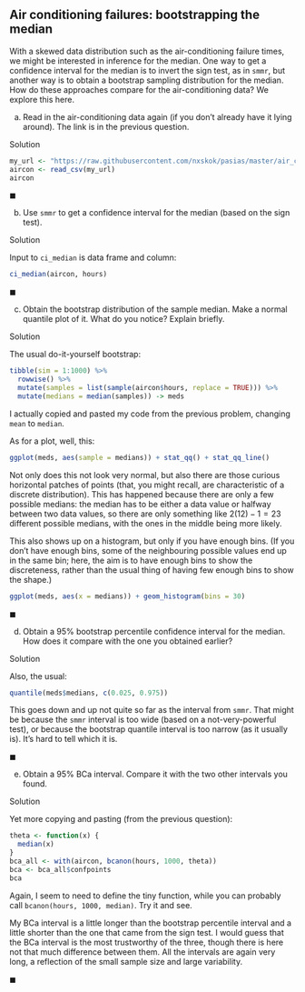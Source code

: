 ##  Air conditioning failures: bootstrapping the median


 With a skewed data distribution such as the air-conditioning
failure times, we might be interested in inference for the median. One
way to get a confidence interval for the median is to invert the sign
test, as in `smmr`, but another way is to obtain a bootstrap
sampling distribution for the median. How do these approaches compare
for the air-conditioning data? We explore this here.



(a) Read in the air-conditioning data again (if you don't already
have it lying around). The link is in the previous question.

Solution


```r
my_url <- "https://raw.githubusercontent.com/nxskok/pasias/master/air_conditioning.csv"
aircon <- read_csv(my_url)
aircon
```

     

$\blacksquare$

(b) Use `smmr` to get a confidence interval for the median (based on the sign test).

Solution


Input to `ci_median` is data frame and column:
```r
ci_median(aircon, hours)
```

     

$\blacksquare$

(c) Obtain the bootstrap distribution of the sample median. Make a normal quantile plot of it. What do you notice? Explain briefly.

Solution


The usual do-it-yourself bootstrap:

```r
tibble(sim = 1:1000) %>% 
  rowwise() %>% 
  mutate(samples = list(sample(aircon$hours, replace = TRUE))) %>% 
  mutate(medians = median(samples)) -> meds
```

 

I actually copied and pasted my code from the previous problem, changing `mean` to `median`.

As for a plot, well, this:

```r
ggplot(meds, aes(sample = medians)) + stat_qq() + stat_qq_line()
```

 

Not only does this not look very normal, but also there are those
curious horizontal patches of points (that, you might recall, are
characteristic of a discrete distribution). This has happened because
there are only a few possible medians: the median has to be either a
data value or halfway between two data values, so there are only
something like $2(12)-1=23$ different possible medians, with the ones
in the middle being more likely.

This also shows up on a histogram, but only if you have enough
bins. (If you don't have enough bins, some of the neighbouring
possible values end up in the same bin; here, the aim is to have
enough bins to show the discreteness, rather than the usual thing of
having few enough bins to show the shape.)

```r
ggplot(meds, aes(x = medians)) + geom_histogram(bins = 30)
```

 

$\blacksquare$

(d) Obtain a 95\% bootstrap percentile confidence interval for the median. How does it compare with the one you obtained earlier?

Solution


Also, the usual:

```r
quantile(meds$medians, c(0.025, 0.975))
```

 

This goes down and up not quite so far as the interval from `smmr`. That might be because the `smmr` interval is too wide (based on a not-very-powerful test), or because the bootstrap quantile interval is too narrow (as it usually is). It's hard to tell which it is.

$\blacksquare$

(e) Obtain a 95\% BCa interval. Compare it with the two other intervals you found.

Solution


Yet more copying and pasting (from the previous question):
```r
theta <- function(x) {
  median(x)
}
bca_all <- with(aircon, bcanon(hours, 1000, theta))
bca <- bca_all$confpoints
bca
```

     

Again, I seem to need to define the tiny function, while you can probably call `bcanon(hours, 1000, median)`. Try it and see.

My BCa interval is a little longer than the bootstrap percentile
interval and a little shorter than the one that came from the sign
test. I would guess that the BCa interval is the most trustworthy of
the three, though there is here not that much difference between
them. All the intervals are again very long, a reflection of the small
sample size and large variability.

$\blacksquare$



